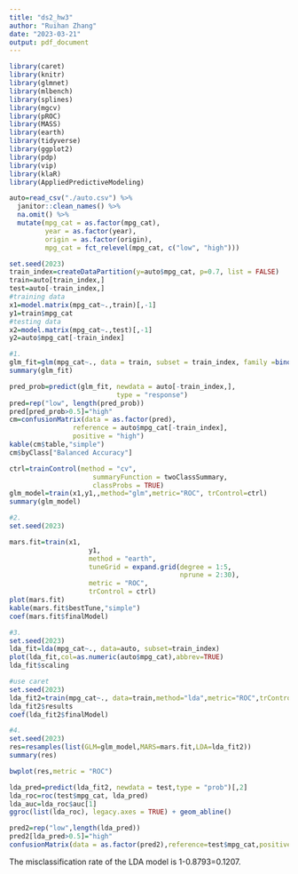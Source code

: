 ```yaml
---
title: "ds2_hw3"
author: "Ruihan Zhang"
date: "2023-03-21"
output: pdf_document
---
```

```r
library(caret)
library(knitr)
library(glmnet)
library(mlbench)
library(splines)
library(mgcv)
library(pROC)
library(MASS)
library(earth)
library(tidyverse)
library(ggplot2)
library(pdp)
library(vip)
library(klaR)
library(AppliedPredictiveModeling)
```


```r
auto=read_csv("./auto.csv") %>% 
  janitor::clean_names() %>% 
  na.omit() %>% 
  mutate(mpg_cat = as.factor(mpg_cat),
         year = as.factor(year),
         origin = as.factor(origin),
         mpg_cat = fct_relevel(mpg_cat, c("low", "high")))
```
```r
set.seed(2023)
train_index=createDataPartition(y=auto$mpg_cat, p=0.7, list = FALSE)
train=auto[train_index,]
test=auto[-train_index,]
#training data
x1=model.matrix(mpg_cat~.,train)[,-1]
y1=train$mpg_cat
#testing data
x2=model.matrix(mpg_cat~.,test)[,-1]
y2=auto$mpg_cat[-train_index]
```

```r
#1.
glm_fit=glm(mpg_cat~., data = train, subset = train_index, family =binomial(link = "logit"))
summary(glm_fit)
```


```r
pred_prob=predict(glm_fit, newdata = auto[-train_index,],
                           type = "response")
pred=rep("low", length(pred_prob))
pred[pred_prob>0.5]="high"
cm=confusionMatrix(data = as.factor(pred),
                reference = auto$mpg_cat[-train_index],
                positive = "high")
kable(cm$table,"simple")
cm$byClass["Balanced Accuracy"]
```
```r
ctrl=trainControl(method = "cv",
                     summaryFunction = twoClassSummary,
                     classProbs = TRUE)
glm_model=train(x1,y1,,method="glm",metric="ROC", trControl=ctrl)
summary(glm_model)
```


```r
#2.
set.seed(2023)

mars.fit=train(x1,
                    y1,
                    method = "earth",
                    tuneGrid = expand.grid(degree = 1:5, 
                                           nprune = 2:30),
                    metric = "ROC",
                    trControl = ctrl)
plot(mars.fit)
kable(mars.fit$bestTune,"simple")
coef(mars.fit$finalModel)
```

```r
#3.
set.seed(2023)
lda_fit=lda(mpg_cat~., data=auto, subset=train_index)
plot(lda_fit,col=as.numeric(auto$mpg_cat),abbrev=TRUE)
lda_fit$scaling
```

```r
#use caret
set.seed(2023)
lda_fit2=train(mpg_cat~., data=train,method="lda",metric="ROC",trControl=ctrl)
lda_fit2$results
coef(lda_fit2$finalModel)
```

```r
#4.
set.seed(2023)
res=resamples(list(GLM=glm_model,MARS=mars.fit,LDA=lda_fit2))
summary(res)

```

```r
bwplot(res,metric = "ROC")
```
```r
lda_pred=predict(lda_fit2, newdata = test,type = "prob")[,2]
lda_roc=roc(test$mpg_cat, lda_pred)
lda_auc=lda_roc$auc[1]
ggroc(list(lda_roc), legacy.axes = TRUE) + geom_abline()
```


```r
pred2=rep("low",length(lda_pred))
pred2[lda_pred>0.5]="high"
confusionMatrix(data = as.factor(pred2),reference=test$mpg_cat,positive="high")
```

The misclassification rate of the LDA model is 1-0.8793=0.1207.

